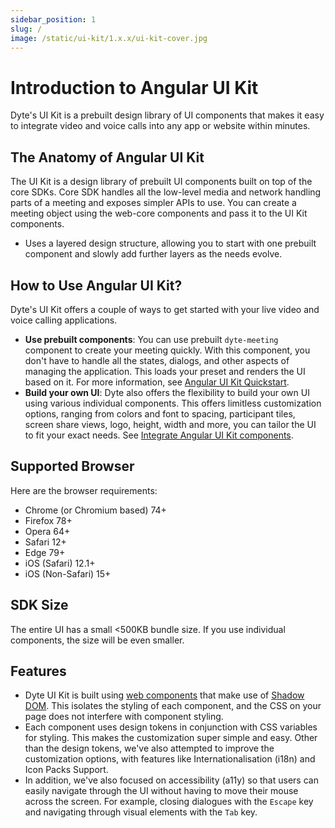```yaml
---
sidebar_position: 1
slug: /
image: /static/ui-kit/1.x.x/ui-kit-cover.jpg
---
```


# Introduction to Angular UI Kit

Dyte's UI Kit is a prebuilt design library of UI components that makes it easy
to integrate video and voice calls into any app or website within minutes.

## The Anatomy of Angular UI Kit

The UI Kit is a design library of prebuilt UI components built on top of the
core SDKs. Core SDK handles all the low-level media and network handling parts
of a meeting and exposes simpler APIs to use. You can create a meeting object
using the web-core components and pass it to the UI Kit components.

- Uses a layered design structure, allowing you to start with one prebuilt
  component and slowly add further layers as the needs evolve.

## How to Use Angular UI Kit?

Dyte's UI Kit offers a couple of ways to get started with your live video and
voice calling applications.

- **Use prebuilt components**: You can use prebuilt `dyte-meeting` component to
  create your meeting quickly. With this component, you don't have to handle all
  the states, dialogs, and other aspects of managing the application. This loads
  your preset and renders the UI based on it. For more information, see
  [Angular UI Kit Quickstart](/angular-ui-kit/quickstart).
- **Build your own UI**: Dyte also offers the flexibility to build your own UI
  using various individual components. This offers limitless customization
  options, ranging from colors and font to spacing, participant tiles, screen
  share views, logo, height, width and more, you can tailor the UI to fit your
  exact needs. See
  [Integrate Angular UI Kit components](/angular-ui-kit/basics/integrate).

## Supported Browser

Here are the browser requirements:

- Chrome (or Chromium based) 74+
- Firefox 78+
- Opera 64+
- Safari 12+
- Edge 79+
- iOS (Safari) 12.1+
- iOS (Non-Safari) 15+

## SDK Size

The entire UI has a small <500KB bundle size. If you use individual components,
the size will be even smaller.

## Features

- Dyte UI Kit is built using
  [web components](https://developer.mozilla.org/en-US/docs/Web/Web_Components)
  that make use of
  [Shadow DOM](https://developer.mozilla.org/en-US/docs/Web/Web_Components/Using_shadow_DOM).
  This isolates the styling of each component, and the CSS on your page does not
  interfere with component styling.
- Each component uses design tokens in conjunction with CSS variables for
  styling. This makes the customization super simple and easy. Other than the
  design tokens, we've also attempted to improve the customization options, with
  features like Internationalisation (i18n) and Icon Packs Support.
- In addition, we've also focused on accessibility (a11y) so that users can
  easily navigate through the UI without having to move their mouse across the
  screen. For example, closing dialogues with the `Escape` key and navigating
  through visual elements with the `Tab` key.
